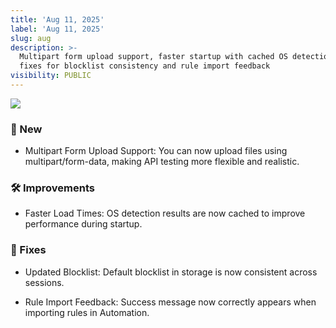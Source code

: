 ```yaml
---
title: 'Aug 11, 2025'
label: 'Aug 11, 2025'
slug: aug
description: >-
  Multipart form upload support, faster startup with cached OS detection, and
  fixes for blocklist consistency and rule import feedback
visibility: PUBLIC
---
```

<img src="/images/aug/6d828302-9307-447f-bba8-0d4138ce00bc.png" align="center" fullwidth="false" />

### **🚀 New**

* Multipart Form Upload Support: You can now upload files using multipart/form-data, making API testing more flexible and realistic.

### **🛠️ Improvements**

* Faster Load Times: OS detection results are now cached to improve performance during startup.

### **🐛 Fixes**

* Updated Blocklist: Default blocklist in storage is now consistent across sessions.

* Rule Import Feedback: Success message now correctly appears when importing rules in Automation.
